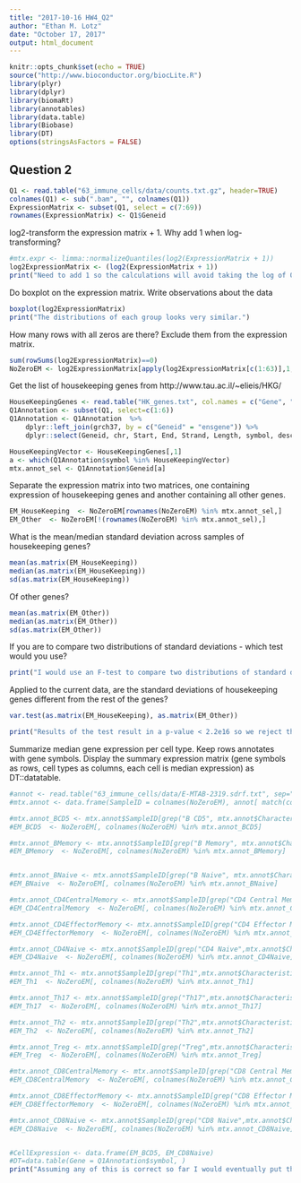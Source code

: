 ```yaml
---
title: "2017-10-16 HW4_Q2"
author: "Ethan M. Lotz"
date: "October 17, 2017"
output: html_document
---
```


```r
knitr::opts_chunk$set(echo = TRUE)
source("http://www.bioconductor.org/biocLite.R")
library(plyr)
library(dplyr)
library(biomaRt)
library(annotables)
library(data.table)
library(Biobase)
library(DT)
options(stringsAsFactors = FALSE)
```

## Question 2

```r
Q1 <- read.table("63_immune_cells/data/counts.txt.gz", header=TRUE)
colnames(Q1) <- sub(".bam", "", colnames(Q1))
ExpressionMatrix <- subset(Q1, select = c(7:69))
rownames(ExpressionMatrix) <- Q1$Geneid
```

log2-transform the expression matrix + 1. Why add 1 when log-transforming?
```r
#mtx.expr <- limma::normalizeQuantiles(log2(ExpressionMatrix + 1))
log2ExpressionMatrix <- (log2(ExpressionMatrix + 1))
print("Need to add 1 so the calculations will avoid taking the log of 0 which is equal to negative infinity")
```

Do boxplot on the expression matrix. Write observations about the data
```r
boxplot(log2ExpressionMatrix)
print("The distributions of each group looks very similar.")
```

How many rows with all zeros are there? Exclude them from the expression matrix.
```r
sum(rowSums(log2ExpressionMatrix)==0)
NoZeroEM <- log2ExpressionMatrix[apply(log2ExpressionMatrix[c(1:63)],1,function(z) any(z!=0)),]
```

Get the list of housekeeping genes from http://www.tau.ac.il/~elieis/HKG/
```r
HouseKeepingGenes <- read.table("HK_genes.txt", col.names = c("Gene", "AccessNo"))
Q1Annotation <- subset(Q1, select=c(1:6))
Q1Annotation <- Q1Annotation  %>% 
    dplyr::left_join(grch37, by = c("Geneid" = "ensgene")) %>% 
    dplyr::select(Geneid, chr, Start, End, Strand, Length, symbol, description)

HouseKeepingVector <- HouseKeepingGenes[,1]
a <- which(Q1Annotation$symbol %in% HouseKeepingVector)
mtx.annot_sel <- Q1Annotation$Geneid[a]

```

Separate the expression matrix into two matrices, one containing expression of housekeeping genes and another containing all other genes.
```r
EM_HouseKeeping  <- NoZeroEM[rownames(NoZeroEM) %in% mtx.annot_sel,]
EM_Other  <- NoZeroEM[!(rownames(NoZeroEM) %in% mtx.annot_sel),]
```

What is the mean/median standard deviation across samples of housekeeping genes?
```r
mean(as.matrix(EM_HouseKeeping))
median(as.matrix(EM_HouseKeeping))
sd(as.matrix(EM_HouseKeeping))
```

Of other genes?
```r
mean(as.matrix(EM_Other))
median(as.matrix(EM_Other))
sd(as.matrix(EM_Other))
```

If you are to compare two distributions of standard deviations - which test would you use? 
```r
print("I would use an F-test to compare two distributions of standard deviations.")
```

Applied to the current data, are the standard deviations of housekeeping genes different from the rest of the genes?
```r
var.test(as.matrix(EM_HouseKeeping), as.matrix(EM_Other))

print("Results of the test result in a p-value < 2.2e16 so we reject the null hypothesis in favor of the alternative and assume the standard deviation is different between the housekeeping genes and the other genes.")
```

Summarize median gene expression per cell type. Keep rows annotates with gene symbols. Display the summary expression matrix (gene symbols as rows, cell types as columns, each cell is median expression) as DT::datatable.
```r
#annot <- read.table("63_immune_cells/data/E-MTAB-2319.sdrf.txt", sep="\t", header = T, as.is = T)
#mtx.annot <- data.frame(SampleID = colnames(NoZeroEM), annot[ match(colnames(NoZeroEM), annot$Comment.ENA_RUN.), ])

#mtx.annot_BCD5 <- mtx.annot$SampleID[grep("B CD5", mtx.annot$Characteristics.cell.type., ignore.case = TRUE)]
#EM_BCD5  <- NoZeroEM[, colnames(NoZeroEM) %in% mtx.annot_BCD5]

#mtx.annot_BMemory <- mtx.annot$SampleID[grep("B Memory", mtx.annot$Characteristics.cell.type., ignore.case = TRUE)]
#EM_BMemory  <- NoZeroEM[, colnames(NoZeroEM) %in% mtx.annot_BMemory]


#mtx.annot_BNaive <- mtx.annot$SampleID[grep("B Naive", mtx.annot$Characteristics.cell.type., ignore.case = TRUE)]
#EM_BNaive  <- NoZeroEM[, colnames(NoZeroEM) %in% mtx.annot_BNaive]

#mtx.annot_CD4CentralMemory <- mtx.annot$SampleID[grep("CD4 Central Memory",mtx.annot$Characteristics.cell.type., ignore.case = TRUE)]
#EM_CD4CentralMemory  <- NoZeroEM[, colnames(NoZeroEM) %in% mtx.annot_CD4CentralMemory]

#mtx.annot_CD4EffectorMemory <- mtx.annot$SampleID[grep("CD4 Effector Memory",mtx.annot$Characteristics.cell.type., ignore.case = TRUE)]
#EM_CD4EffectorMemory  <- NoZeroEM[, colnames(NoZeroEM) %in% mtx.annot_CD4EffectorMemory]

#mtx.annot_CD4Naive <- mtx.annot$SampleID[grep("CD4 Naive",mtx.annot$Characteristics.cell.type., ignore.case = TRUE)]
#EM_CD4Naive  <- NoZeroEM[, colnames(NoZeroEM) %in% mtx.annot_CD4Naive]

#mtx.annot_Th1 <- mtx.annot$SampleID[grep("Th1",mtx.annot$Characteristics.cell.type., ignore.case = TRUE)]
#EM_Th1  <- NoZeroEM[, colnames(NoZeroEM) %in% mtx.annot_Th1]

#mtx.annot_Th17 <- mtx.annot$SampleID[grep("Th17",mtx.annot$Characteristics.cell.type., ignore.case = TRUE)]
#EM_Th17  <- NoZeroEM[, colnames(NoZeroEM) %in% mtx.annot_Th17]

#mtx.annot_Th2 <- mtx.annot$SampleID[grep("Th2",mtx.annot$Characteristics.cell.type., ignore.case = TRUE)]
#EM_Th2  <- NoZeroEM[, colnames(NoZeroEM) %in% mtx.annot_Th2]

#mtx.annot_Treg <- mtx.annot$SampleID[grep("Treg",mtx.annot$Characteristics.cell.type., ignore.case = TRUE)]
#EM_Treg  <- NoZeroEM[, colnames(NoZeroEM) %in% mtx.annot_Treg]

#mtx.annot_CD8CentralMemory <- mtx.annot$SampleID[grep("CD8 Central Memory",mtx.annot$Characteristics.cell.type., ignore.case = TRUE)]
#EM_CD8CentralMemory  <- NoZeroEM[, colnames(NoZeroEM) %in% mtx.annot_CD8CentralMemory]

#mtx.annot_CD8EffectorMemory <- mtx.annot$SampleID[grep("CD8 Effector Memory",mtx.annot$Characteristics.cell.type., ignore.case = TRUE)]
#EM_CD8EffectorMemory  <- NoZeroEM[, colnames(NoZeroEM) %in% mtx.annot_CD8EffectorMemory]

#mtx.annot_CD8Naive <- mtx.annot$SampleID[grep("CD8 Naive",mtx.annot$Characteristics.cell.type., ignore.case = TRUE)]
#EM_CD8Naive  <- NoZeroEM[, colnames(NoZeroEM) %in% mtx.annot_CD8Naive]


#CellExpression <- data.frame(EM_BCD5, EM_CD8Naive)
#DT=data.table(Gene = Q1Annotation$symbol, )
print("Assuming any of this is correct so far I would eventually put the individual dataframes into a new data table using data.table and then use datatable on the new data.table type. But my r skills are limited and I couldn't figure this out.")


```

